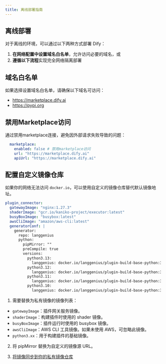 ```yaml
---
title: 离线部署指南
---
```


## 离线部署

对于离线的环境，可以通过以下两种方式部署 Dify：

1. **在网络配置中设置域名白名单**，允许访问必要的域名，或  
2. **遵循以下流程**实现完全网络隔离部署

## 域名白名单
如果选择设置域名白名单，请确保以下域名可访问：
- https://marketplace.dify.ai
- https://pypi.org

## 禁用Marketplace访问
通过禁用marketplace连接，避免因外部请求失败导致的问题：

```yaml
  marketplace:
    enabled: false # 禁用marketplace访问
    url: "https://marketplace.dify.ai"
    apiUrl: "https://marketplace.dify.ai"
```

## 配置自定义镜像仓库
如果你的网络无法访问 `docker.io`，可以使用自定义的镜像仓库替代默认镜像地址。

```yaml
plugin_connector:
  gatewayImage: "nginx:1.27.3"
  shaderImage: "gcr.io/kaniko-project/executor:latest"
  busyBoxImage: "busybox:latest"
  awsCliImage: "amazon/aws-cli:latest"
  generatorConf: |
    generator:
      repo: langgenius
      python:
        pipMirror: ""
        preCompile: true
        versions:
          python3.13:
            langgenius: docker.io/langgenius/plugin-build-base-python:3.13
          python3.12:
            langgenius: docker.io/langgenius/plugin-build-base-python:3.12
          python3.11:
            langgenius: docker.io/langgenius/plugin-build-base-python:3.11
          python3.10:
            langgenius: docker.io/langgenius/plugin-build-base-python:3.10
```

1. 需要替换为私有镜像的镜像列表：
  - `gatewayImage`：插件网关服务镜像。
  - `shaderImage`：构建插件时使用的 shader 镜像。
  - `busyBoxImage`：插件运行时使用的 busybox 镜像。
  - `awsCliImage`：AWS CLI 工具镜像。如果未使用 AWS，可忽略此镜像。
  - `python3.xx`：用于构建插件的基础镜像。

2. 将 pipMirror 替换为自定义的镜像源 URL。

3. [将镜像同步到你的私有镜像仓库](/versions/3-0-x/zh-cn/deployment/advanced-configuration/container-registry#syncing-images-to-a-private-registry)
